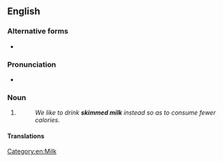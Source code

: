 ==English==

===Alternative forms===
* {{l|en|skim milk}} {{qualifier|US|Australia}}

===Pronunciation===
* {{rhymes|en|ɪlk|s=2}}

===Noun===
{{en-noun|~}}

# {{standard form of|en|skim milk|from=British}}
#: ''We like to drink '''skimmed milk''' instead so as to consume fewer calories.''

====Translations====
{{trans-see|skim milk|skim milk}}

[[Category:en:Milk]]